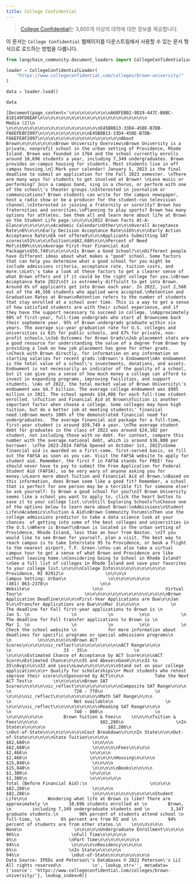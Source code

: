 ```yaml
---
title: College Confidential
---
```


>[College Confidential](https://www.collegeconfidential.com/)는 3,800개 이상의 대학에 대한 정보를 제공합니다.

이 문서는 `College Confidential` 웹페이지를 다운스트림에서 사용할 수 있는 문서 형식으로 로드하는 방법을 다룹니다.

```python
from langchain_community.document_loaders import CollegeConfidentialLoader
```

```python
loader = CollegeConfidentialLoader(
    "https://www.collegeconfidential.com/colleges/brown-university/"
)
```

```python
data = loader.load()
```

```python
data
```

```output
[Document(page_content='\n\n\n\n\n\n\n\nA68FEB02-9D19-447C-B8BC-818149FD6EAF\n\n\n\n\n\n\n\n\n\n\n\n\n\n\n\n\n\n\n\n\n                    Media (2)\n                \n\n\n\n\n\n\n\n\n\n\n\n\n\n\n\n\n\nE45B8B13-33D4-450E-B7DB-F66EFE8F2097\n\n\n\n\n\n\n\n\n\nE45B8B13-33D4-450E-B7DB-F66EFE8F2097\n\n\n\n\n\n\n\n\n\n\n\n\n\n\n\nAbout Brown\n\n\n\n\n\n\nBrown University Overview\nBrown University is a private, nonprofit school in the urban setting of Providence, Rhode Island. Brown was founded in 1764 and the school currently enrolls around 10,696 students a year, including 7,349 undergraduates. Brown provides on-campus housing for students. Most students live in off campus housing.\n📆 Mark your calendar! January 5, 2023 is the final deadline to submit an application for the Fall 2023 semester. \nThere are many ways for students to get involved at Brown! \nLove music or performing? Join a campus band, sing in a chorus, or perform with one of the school\'s theater groups.\nInterested in journalism or communications? Brown students can write for the campus newspaper, host a radio show or be a producer for the student-run television channel.\nInterested in joining a fraternity or sorority? Brown has fraternities and sororities.\nPlanning to play sports? Brown has many options for athletes. See them all and learn more about life at Brown on the Student Life page.\n\n\n\n2022 Brown Facts At-A-Glance\n\n\n\n\n\nAcademic Calendar\nOther\n\n\nOverall Acceptance Rate\n6%\n\n\nEarly Decision Acceptance Rate\n16%\n\n\nEarly Action Acceptance Rate\nEA not offered\n\n\nApplicants Submitting SAT scores\n51%\n\n\nTuition\n$62,680\n\n\nPercent of Need Met\n100%\n\n\nAverage First-Year Financial Aid Package\n$59,749\n\n\n\n\nIs Brown a Good School?\n\nDifferent people have different ideas about what makes a "good" school. Some factors that can help you determine what a good school for you might be include admissions criteria, acceptance rate, tuition costs, and more.\nLet\'s take a look at these factors to get a clearer sense of what Brown offers and if it could be the right college for you.\nBrown Acceptance Rate 2022\nIt is extremely difficult to get into Brown. Around 6% of applicants get into Brown each year. In 2022, just 2,568 out of the 46,568 students who applied were accepted.\nRetention and Graduation Rates at Brown\nRetention refers to the number of students that stay enrolled at a school over time. This is a way to get a sense of how satisfied students are with their school experience, and if they have the support necessary to succeed in college. \nApproximately 98% of first-year, full-time undergrads who start at Browncome back their sophomore year. 95% of Brown undergrads graduate within six years. The average six-year graduation rate for U.S. colleges and universities is 61% for public schools, and 67% for private, non-profit schools.\nJob Outcomes for Brown Grads\nJob placement stats are a good resource for understanding the value of a degree from Brown by providing a look on how job placement has gone for other grads. \nCheck with Brown directly, for information on any information on starting salaries for recent grads.\nBrown\'s Endowment\nAn endowment is the total value of a school\'s investments, donations, and assets. Endowment is not necessarily an indicator of the quality of a school, but it can give you a sense of how much money a college can afford to invest in expanding programs, improving facilities, and support students. \nAs of 2022, the total market value of Brown University\'s endowment was $4.7 billion. The average college endowment was $905 million in 2021. The school spends $34,086 for each full-time student enrolled. \nTuition and Financial Aid at Brown\nTuition is another important factor when choose a college. Some colleges may have high tuition, but do a better job at meeting students\' financial need.\nBrown meets 100% of the demonstrated financial need for undergraduates.  The average financial aid package for a full-time, first-year student is around $59,749 a year. \nThe average student debt for graduates in the class of 2022 was around $24,102 per student, not including those with no debt. For context, compare this number with the average national debt, which is around $36,000 per borrower. \nThe 2023-2024 FAFSA Opened on October 1st, 2022\nSome financial aid is awarded on a first-come, first-served basis, so fill out the FAFSA as soon as you can. Visit the FAFSA website to apply for student aid. Remember, the first F in FAFSA stands for FREE! You should never have to pay to submit the Free Application for Federal Student Aid (FAFSA), so be very wary of anyone asking you for money.\nLearn more about Tuition and Financial Aid at Brown.\nBased on this information, does Brown seem like a good fit? Remember, a school that is perfect for one person may be a terrible fit for someone else! So ask yourself: Is Brown a good school for you?\nIf Brown University seems like a school you want to apply to, click the heart button to save it to your college list.\n\nStill Exploring Schools?\nChoose one of the options below to learn more about Brown:\nAdmissions\nStudent Life\nAcademics\nTuition & Aid\nBrown Community Forums\nThen use the college admissions predictor to take a data science look at your chances  of getting into some of the best colleges and universities in the U.S.\nWhere is Brown?\nBrown is located in the urban setting of Providence, Rhode Island, less than an hour from Boston. \nIf you would like to see Brown for yourself, plan a visit. The best way to reach campus is to take Interstate 95 to Providence, or book a flight to the nearest airport, T.F. Green.\nYou can also take a virtual campus tour to get a sense of what Brown and Providence are like without leaving home.\nConsidering Going to School in Rhode Island?\nSee a full list of colleges in Rhode Island and save your favorites to your college list.\n\n\n\nCollege Info\n\n\n\n\n\n\n\n\n\n                    Providence, RI 02912\n                \n\n\n\n                    Campus Setting: Urban\n                \n\n\n\n\n\n\n\n                        (401) 863-2378\n                    \n\n                            Website\n                        \n\n                        Virtual Tour\n                        \n\n\n\n\n\n\n\n\n\n\n\n\n\n\n\nBrown Application Deadline\n\n\n\nFirst-Year Applications are Due\n\nJan 5\n\nTransfer Applications are Due\n\nMar 1\n\n\n\n            \n                The deadline for Fall first-year applications to Brown is \n                Jan 5. \n                \n            \n          \n\n            \n                The deadline for Fall transfer applications to Brown is \n                Mar 1. \n                \n            \n          \n\n            \n            Check the school website \n            for more information about deadlines for specific programs or special admissions programs\n            \n          \n\n\n\n\n\n\nBrown ACT Scores\n\n\n\n\nic_reflect\n\n\n\n\n\n\n\n\nACT Range\n\n\n                  \n                    33 - 35\n                  \n                \n\n\n\nEstimated Chance of Acceptance by ACT Score\n\n\nACT Score\nEstimated Chance\n\n\n35 and Above\nGood\n\n\n33 to 35\nAvg\n\n\n33 and Less\nLow\n\n\n\n\n\n\nStand out on your college application\n\n• Qualify for scholarships\n• Most students who retest improve their score\n\nSponsored by ACT\n\n\n            Take the Next ACT Test\n        \n\n\n\n\n\nBrown SAT Scores\n\n\n\n\nic_reflect\n\n\n\n\n\n\n\n\nComposite SAT Range\n\n\n                    \n                        720 - 770\n                    \n                \n\n\n\nic_reflect\n\n\n\n\n\n\n\n\nMath SAT Range\n\n\n                    \n                        Not available\n                    \n                \n\n\n\nic_reflect\n\n\n\n\n\n\n\n\nReading SAT Range\n\n\n                    \n                        740 - 800\n                    \n                \n\n\n\n\n\n\n        Brown Tuition & Fees\n    \n\n\n\nTuition & Fees\n\n\n\n                        $82,286\n                    \nIn State\n\n\n\n\n                        $82,286\n                    \nOut-of-State\n\n\n\n\n\n\n\nCost Breakdown\n\n\nIn State\n\n\nOut-of-State\n\n\n\n\nState Tuition\n\n\n\n                            $62,680\n                        \n\n\n\n                            $62,680\n                        \n\n\n\n\nFees\n\n\n\n                            $2,466\n                        \n\n\n\n                            $2,466\n                        \n\n\n\n\nHousing\n\n\n\n                            $15,840\n                        \n\n\n\n                            $15,840\n                        \n\n\n\n\nBooks\n\n\n\n                            $1,300\n                        \n\n\n\n                            $1,300\n                        \n\n\n\n\n\n                            Total (Before Financial Aid):\n                        \n\n\n\n                            $82,286\n                        \n\n\n\n                            $82,286\n                        \n\n\n\n\n\n\n\n\n\n\n\nStudent Life\n\n        Wondering what life at Brown is like? There are approximately \n        10,696 students enrolled at \n        Brown, \n        including 7,349 undergraduate students and \n        3,347  graduate students.\n        96% percent of students attend school \n        full-time, \n        6% percent are from RI and \n            94% percent of students are from other states.\n    \n\n\n\n\n\n                        None\n                    \n\n\n\n\nUndergraduate Enrollment\n\n\n\n                        96%\n                    \nFull Time\n\n\n\n\n                        4%\n                    \nPart Time\n\n\n\n\n\n\n\n                        94%\n                    \n\n\n\n\nResidency\n\n\n\n                        6%\n                    \nIn State\n\n\n\n\n                        94%\n                    \nOut-of-State\n\n\n\n\n\n\n\n                Data Source: IPEDs and Peterson\'s Databases © 2022 Peterson\'s LLC All rights reserved\n            \n', lookup_str='', metadata={'source': 'https://www.collegeconfidential.com/colleges/brown-university/'}, lookup_index=0)]
```

```python

```
